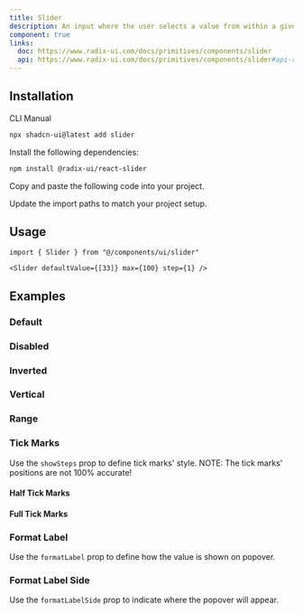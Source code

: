```yaml
---
title: Slider
description: An input where the user selects a value from within a given range.
component: true
links:
  doc: https://www.radix-ui.com/docs/primitives/components/slider
  api: https://www.radix-ui.com/docs/primitives/components/slider#api-reference
---
```


<ComponentPreview name="slider-demo" description="A slider component." />

## Installation

<Tabs defaultValue="cli">

<TabsList>
  <TabsTrigger value="cli">CLI</TabsTrigger>
  <TabsTrigger value="manual">Manual</TabsTrigger>
</TabsList>
<TabsContent value="cli">

```bash
npx shadcn-ui@latest add slider
```

</TabsContent>

<TabsContent value="manual">

<Steps>

<Step>Install the following dependencies:</Step>

```bash
npm install @radix-ui/react-slider
```

<Step>Copy and paste the following code into your project.</Step>

<ComponentSource name="slider" />

<Step>Update the import paths to match your project setup.</Step>

</Steps>

</TabsContent>

</Tabs>

## Usage

```tsx
import { Slider } from "@/components/ui/slider"
```

```tsx
<Slider defaultValue={[33]} max={100} step={1} />
```

## Examples

### Default

<ComponentPreview name="slider-demo" />

### Disabled

<ComponentPreview name="slider-disabled" />

### Inverted

<ComponentPreview name="slider-inverted" />

### Vertical

<ComponentPreview name="slider-vertical" />

### Range

<ComponentPreview name="slider-range" />

### Tick Marks

Use the `showSteps` prop to define tick marks' style.
NOTE: The tick marks' positions are not 100% accurate!

#### Half Tick Marks

<ComponentPreview name="slider-tick-marks-half" />

#### Full Tick Marks

<ComponentPreview name="slider-tick-marks-full" />

### Format Label

Use the `formatLabel` prop to define how the value is shown on popover.

<ComponentPreview name="slider-format-label" />

### Format Label Side

Use the `formatLabelSide` prop to indicate where the popover will appear.

<ComponentPreview name="slider-format-label-side" />
